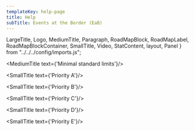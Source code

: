 ```yaml
---
templateKey: help-page
title: Help
subTitle: Events at the Border (EaB)
---
```

LargeTitle, Logo, MediumTitle, Paragraph, RoadMapBlock, RoadMapLabel, RoadMapBlockContainer, SmallTitle, Video, StatContent, layout, Panel } from "../../../config/imports.js";

<MediumTitle text={'Minimal standard limits'}/>

<SmallTitle text={'Priority A'}/>

<MinimalStandardLimitsTable table={tableContent.PriorityA} />

<SmallTitle text={'Priority B'}/>

<MinimalStandardLimitsTable table={tableContent.PriorityB} />

<SmallTitle text={'Priority C'}/>

<MinimalStandardLimitsTable table={tableContent.PriorityC} />

<SmallTitle text={'Priority D'}/>

<MinimalStandardLimitsTable table={tableContent.PriorityD} />

<SmallTitle text={'Priority E'}/>

<MinimalStandardLimitsTable table={tableContent.PriorityE} />

